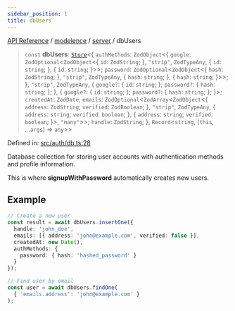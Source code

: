 ```yaml
---
sidebar_position: 1
title: dbUsers
---
```


[API Reference](/api-reference/modelence/server/variables/../../../index) / [modelence](/api-reference/modelence/server/variables/../../index) / [server](/api-reference/modelence/server/variables/../index) / dbUsers

> `const` **dbUsers**: [`Store`](/api-reference/modelence/server/variables/../classes/Store)\<\{ `authMethods`: `ZodObject`\<\{ `google`: `ZodOptional`\<`ZodObject`\<\{ `id`: `ZodString`; \}, `"strip"`, `ZodTypeAny`, \{ `id`: `string`; \}, \{ `id`: `string`; \}\>\>; `password`: `ZodOptional`\<`ZodObject`\<\{ `hash`: `ZodString`; \}, `"strip"`, `ZodTypeAny`, \{ `hash`: `string`; \}, \{ `hash`: `string`; \}\>\>; \}, `"strip"`, `ZodTypeAny`, \{ `google?`: \{ `id`: `string`; \}; `password?`: \{ `hash`: `string`; \}; \}, \{ `google?`: \{ `id`: `string`; \}; `password?`: \{ `hash`: `string`; \}; \}\>; `createdAt`: `ZodDate`; `emails`: `ZodOptional`\<`ZodArray`\<`ZodObject`\<\{ `address`: `ZodString`; `verified`: `ZodBoolean`; \}, `"strip"`, `ZodTypeAny`, \{ `address`: `string`; `verified`: `boolean`; \}, \{ `address`: `string`; `verified`: `boolean`; \}\>, `"many"`\>\>; `handle`: `ZodString`; \}, `Record`\<`string`, (`this`, ...`args`) => `any`\>\>

Defined in: [src/auth/db.ts:28](https://github.com/modelence/modelence/blob/0b6a6bfbe8060e61c18c99827e9c6d3ed4ea2590/packages/modelence/src/auth/db.ts#L28)

Database collection for storing user accounts with authentication methods and profile information.

This is where **signupWithPassword** automatically creates new users.

## Example

```typescript
// Create a new user
const result = await dbUsers.insertOne({
  handle: 'john_doe',
  emails: [{ address: 'john@example.com', verified: false }],
  createdAt: new Date(),
  authMethods: {
    password: { hash: 'hashed_password' }
  }
});

// Find user by email
const user = await dbUsers.findOne(
  { 'emails.address': 'john@example.com' }
);
```
